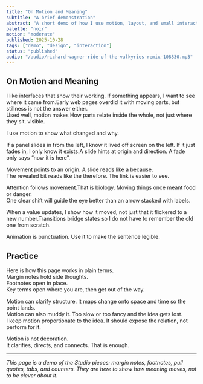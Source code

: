 ```yaml
---
title: "On Motion and Meaning"
subtitle: "A brief demonstration"
abstract: "A short demo of how I use motion, layout, and small interactions to make ideas visible."
palette: "noir"
motion: "moderate"
published: 2025-10-28
tags: ["demo", "design", "interaction"]
status: "published"
audio: "/audio/richard-wagner-ride-of-the-valkyries-remix-108830.mp3"
---
```



## On Motion and Meaning

I like interfaces that show their working. If something appears, I want to see where it came from.<MarginNote>Early web pages overdid it with moving parts, but stillness is not the answer either.</MarginNote>  
Used well, motion makes <DefinitionPopover term="structure" subtitle="Relations, not just boxes">How parts relate inside the whole, not just where they sit.</DefinitionPopover> visible.

<PullQuote align="center" size="large">
I use motion to show what changed and why.
</PullQuote>

If a panel slides in from the left, I know it lived off screen on the left. If it just fades in, I only know it exists.<Footnote number={1}>A slide hints at origin and direction. A fade only says “now it is here”.</Footnote>

<ClaimCounter leftLabel="Cause" rightLabel="Effect">
  <div slot="left">
    Movement points to an origin. A slide reads like a because.
  </div>
  <div slot="right">
    The revealed bit reads like the therefore. The link is easier to see.
  </div>
</ClaimCounter>

Attention follows movement.<MarginNote>That is biology. Moving things once meant food or danger.</MarginNote>  
One clear shift will guide the eye better than an arrow stacked with labels.

When a value updates, I show how it moved, not just that it flickered to a new number.<Footnote number={2}>Transitions bridge states so I do not have to remember the old one from scratch.</Footnote>

<PullQuote align="left">
Animation is punctuation. Use it to make the sentence legible.
</PullQuote>

## Practice

Here is how this page works in plain terms.  
Margin notes hold side thoughts.  
Footnotes open in place.  
Key terms open where you are, then get out of the way.

<DialecticTabs>
  <div slot="thesis">
    Motion can clarify structure. It maps change onto space and time so the point lands.
  </div>
  <div slot="antithesis">
    Motion can also muddy it. Too slow or too fancy and the idea gets lost.
  </div>
  <div slot="synthesis">
    I keep motion proportionate to the idea. It should expose the relation, not perform for it.
  </div>
</DialecticTabs>

Motion is not decoration.  
It clarifies, directs, and connects. That is enough.

---

*This page is a demo of the Studio pieces: margin notes, footnotes, pull quotes, tabs, and counters. They are here to show how meaning moves, not to be clever about it.*
